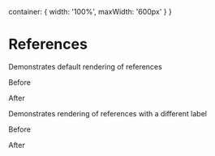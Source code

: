 

<Meta title="Components/References" component={References}/>

  container: {
    width: '100%',
    maxWidth: '600px'
  }
}

# References

Demonstrates default rendering of references

<Preview>
  <Story name="default">
    <div style={styles.container}>
      <p>Before</p>
      <References
          references={[
            { id: 'id1', title: 'title1' },
            { id: 'id2', title: 'title2' },
            { id: 'id3', title: 'title3' },
          ]}
        />
        <p>After</p>
    </div>
  </Story>
</Preview>

Demonstrates rendering of references with a different label

<Preview>
  <Story name="label">
    <div style={styles.container}>
        <p>Before</p>
        <References
          referencesLabel="Works Cited"
          references={[
            { id: 'id1', title: 'title1' },
            { id: 'id2', title: 'title2' },
            { id: 'id3', title: 'title3' },
          ]}
        />
        <p>After</p>
    </div>
  </Story>
</Preview>